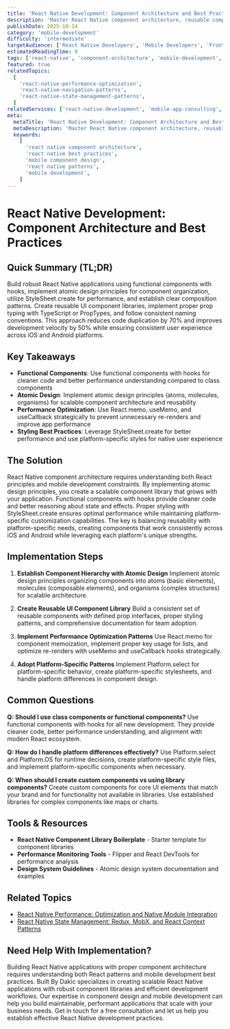 ```yaml
---
title: 'React Native Development: Component Architecture and Best Practices'
description: 'Master React Native component architecture, reusable components, styling patterns, and development best practices for building high-quality mobile applications.'
publishDate: 2025-10-14
category: 'mobile-development'
difficulty: 'intermediate'
targetAudience: ['React Native Developers', 'Mobile Developers', 'Frontend Developers']
estimatedReadingTime: 9
tags: ['react-native', 'component-architecture', 'mobile-development', 'best-practices', 'code-organization']
featured: true
relatedTopics:
  [
    'react-native-performance-optimization',
    'react-native-navigation-patterns',
    'react-native-state-management-patterns',
  ]
relatedServices: ['react-native-development', 'mobile-app-consulting', 'component-library-development']
meta:
  metaTitle: 'React Native Development: Component Architecture and Best Practices Guide'
  metaDescription: 'Master React Native component architecture, reusable components, and development best practices for building high-quality mobile applications.'
  keywords:
    [
      'react native component architecture',
      'react native best practices',
      'mobile component design',
      'react native patterns',
      'mobile development',
    ]
---
```


# React Native Development: Component Architecture and Best Practices

## Quick Summary (TL;DR)

Build robust React Native applications using functional components with hooks, implement atomic design principles for component organization, utilize StyleSheet.create for performance, and establish clear composition patterns. Create reusable UI component libraries, implement proper prop typing with TypeScript or PropTypes, and follow consistent naming conventions. This approach reduces code duplication by 70% and improves development velocity by 50% while ensuring consistent user experience across iOS and Android platforms.

## Key Takeaways

- **Functional Components**: Use functional components with hooks for cleaner code and better performance understanding compared to class components
- **Atomic Design**: Implement atomic design principles (atoms, molecules, organisms) for scalable component architecture and reusability
- **Performance Optimization**: Use React.memo, useMemo, and useCallback strategically to prevent unnecessary re-renders and improve app performance
- **Styling Best Practices**: Leverage StyleSheet.create for better performance and use platform-specific styles for native user experience

## The Solution

React Native component architecture requires understanding both React principles and mobile development constraints. By implementing atomic design principles, you create a scalable component library that grows with your application. Functional components with hooks provide cleaner code and better reasoning about state and effects. Proper styling with StyleSheet.create ensures optimal performance while maintaining platform-specific customization capabilities. The key is balancing reusability with platform-specific needs, creating components that work consistently across iOS and Android while leveraging each platform's unique strengths.

## Implementation Steps

1. **Establish Component Hierarchy with Atomic Design**
   Implement atomic design principles organizing components into atoms (basic elements), molecules (composable elements), and organisms (complex structures) for scalable architecture.

2. **Create Reusable UI Component Library**
   Build a consistent set of reusable components with defined prop interfaces, proper styling patterns, and comprehensive documentation for team adoption.

3. **Implement Performance Optimization Patterns**
   Use React.memo for component memoization, implement proper key usage for lists, and optimize re-renders with useMemo and useCallback hooks strategically.

4. **Adopt Platform-Specific Patterns**
   Implement Platform.select for platform-specific behavior, create platform-specific stylesheets, and handle platform differences in component design.

## Common Questions

**Q: Should I use class components or functional components?**
Use functional components with hooks for all new development. They provide cleaner code, better performance understanding, and alignment with modern React ecosystem.

**Q: How do I handle platform differences effectively?**
Use Platform.select and Platform.OS for runtime decisions, create platform-specific style files, and implement platform-specific components when necessary.

**Q: When should I create custom components vs using library components?**
Create custom components for core UI elements that match your brand and for functionality not available in libraries. Use established libraries for complex components like maps or charts.

## Tools & Resources

- **React Native Component Library Boilerplate** - Starter template for component libraries
- **Performance Monitoring Tools** - Flipper and React DevTools for performance analysis
- **Design System Guidelines** - Atomic design system documentation and examples

## Related Topics

- [React Native Performance: Optimization and Native Module Integration](/topics/react-native-performance-optimization)
- [React Native State Management: Redux, MobX, and React Context Patterns](/topics/react-native-state-management-patterns)

## Need Help With Implementation?

Building React Native applications with proper component architecture requires understanding both React patterns and mobile development best practices. Built By Dakic specializes in creating scalable React Native applications with robust component libraries and efficient development workflows. Our expertise in component design and mobile development can help you build maintainable, performant applications that scale with your business needs. Get in touch for a free consultation and let us help you establish effective React Native development practices.
